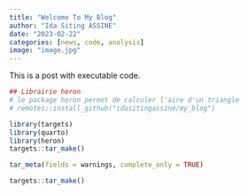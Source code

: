 ```yaml
---
title: "Welcome To My Blog"
author: "Ida Siting ASSINE"
date: "2023-02-22"
categories: [news, code, analysis]
image: "image.jpg"
---
```


This is a post with executable code.

```r
## Librairie heron
# le package heron permet de calculer l'aire d'un triangle 
# remotes::install_github("idasitingassine/my_blog")
```

```r
library(targets)
library(quarto)
library(heron)
targets::tar_make()
```

```r
tar_meta(fields = warnings, complete_only = TRUE)

```
```r
targets::tar_make()
```



